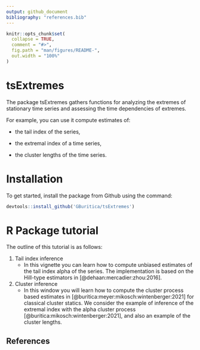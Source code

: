 ```yaml
---
output: github_document
bibliography: "references.bib"
---
```


<!-- README.md is generated from README.Rmd. Please edit that file -->

```r
knitr::opts_chunk$set(
  collapse = TRUE,
  comment = "#>",
  fig.path = "man/figures/README-",
  out.width = "100%"
)
```

# tsExtremes

<!-- badges: start -->

<!-- badges: end -->

The package tsExtremes gathers functions for analyzing the extremes of stationary time series and assessing the time dependencies of extremes.

For example, you can use it compute estimates of:

-   the tail index of the series,

-   the extremal index of a time series,

-   the cluster lengths of the time series.

# Installation

<!-- You can install the released version of tsExtremes from [CRAN](https://CRAN.R-project.org) with: -->

To get started, install the package from Github using the command:

``` r
devtools::install_github('GBuritica/tsExtremes')
```

# R Package tutorial

The outline of this tutorial is as follows:

1.  Tail index inference
    -   In this vignette you can learn how to compute unbiased estimates of the tail index alpha of the series. The implementation is based on the Hill-type estimators in [@dehaan:mercadier:zhou:2016].
2.  Cluster inference
    -   In this window you will learn how to compute the cluster process based estimates in [@buritica:meyer:mikosch:wintenberger:2021] for classical cluster statics. We consider the example of inference of the extremal index with the alpha cluster process [@buritica:mikosch:wintenberger:2021], and also an example of the cluster lengths.

## References
